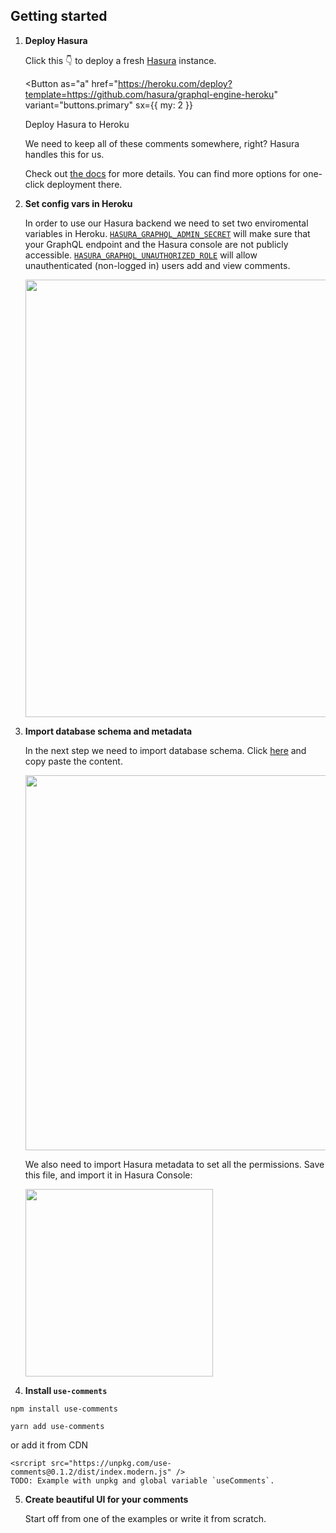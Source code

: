 
## Getting started

1. **Deploy Hasura**

   Click this 👇 to deploy a fresh [Hasura] instance.

   <Button
     as="a"
     href="https://heroku.com/deploy?template=https://github.com/hasura/graphql-engine-heroku"
     variant="buttons.primary"
     sx={{ my: 2 }}
   >
     Deploy Hasura to Heroku
   </Button>

   We need to keep all of these comments somewhere, right? Hasura handles this
   for us.

   Check out [the docs][hasura-docs] for more details. You can find more options
   for one-click deployment there.

   [hasura]: https://hasura.io

   [hasura-docs]:
   https://hasura.io/docs/1.0/graphql/manual/guides/deployment/heroku-one-click.html

2. **Set config vars in Heroku**

   In order to use our Hasura backend we need to set two enviromental variables
   in Heroku.
   [`HASURA_GRAPHQL_ADMIN_SECRET`](https://hasura.io/docs/1.0/graphql/manual/deployment/heroku/securing-graphql-endpoint.html#heroku-secure)
   will make sure that your GraphQL endpoint and the Hasura console are not
   publicly accessible.
   [`HASURA_GRAPHQL_UNAUTHORIZED_ROLE`](https://hasura.io/docs/1.0/graphql/manual/auth/authentication/unauthenticated-access.html#unauthenticated-access)
   will allow unauthenticated (non-logged in) users add and view comments.

   <img width="700" src="./heroku-env.png" />

3. **Import database schema and metadata**

   In the next step we need to import database schema. Click
   [here](https://github.com/beerose/use-comments/blob/master/hasura/up.sql) and
   copy paste the content.

   <img width="600" src="./sql.png" />

   We also need to import Hasura metadata to set all the permissions. Save this
   file, and import it in Hasura Console:

   <img width="300" src="./metadata.png" />

4. **Install `use-comments`**

```
npm install use-comments
```

```
yarn add use-comments
```

or add it from CDN

```
<srcript src="https://unpkg.com/use-comments@0.1.2/dist/index.modern.js" />
TODO: Example with unpkg and global variable `useComments`.
```

5. **Create beautiful UI for your comments**

   Start off from one of the examples or write it from scratch.

   <!-- TODO: CodeSandbox examples: Theme UI, Tailwind -->
   <!-- TODO: Buttons to copy source here -->

